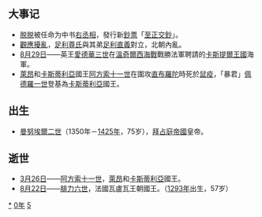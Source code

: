 {{yearTOC|1350|元'''[[至正|至正]]十年'''；越南'''[[紹豐|紹豐]]十年'''；日本南朝'''[[正平_(後村上天皇)|正平]]五年'''，北朝'''[[貞和|貞和]]六年'''，'''[[觀應|觀應]]元年'''}}
== 大事记 ==
*[[脱脱|脱脱]]被任命为中书[[右丞相|右丞相]]，發行新[[鈔票|鈔票]]「[[钞_(元朝)|至正交鈔]]」。
*[[觀應擾亂|觀應擾亂]]，[[足利尊氏|足利尊氏]]與其弟[[足利直義|足利直義]]對立，北朝內亂。
*[[8月29日|8月29日]]——英王[[爱德华三世_(英格兰)|愛德華三世]]在[[溫奇爾西海戰|溫奇爾西海戰]]戰勝法軍聘請的[[卡斯蒂利亚王国|卡斯提爾王國]]海軍。
*[[萊昂|萊昂]]和[[卡斯蒂利亞|卡斯蒂利亞]]國王[[阿方索十一世_(卡斯蒂利亞)|阿方索十一世]]在圍攻[[直布羅陀|直布羅陀]]時死於[[鼠疫|鼠疫]]，「暴君」[[佩德羅一世_(卡斯蒂利亞)|佩德羅一世]]登基為[[卡斯蒂利亞|卡斯蒂利亞]]國王。

== 出生 ==
* [[曼努埃爾二世_(拜占庭)|曼努埃爾二世]]（1350年－[[1425年|1425年]]，75岁），[[拜占庭帝国|拜占庭帝國]]皇帝。

== 逝世 ==
{{Wikisource year mention}}
*[[3月26日|3月26日]]——[[阿方索十一世_(卡斯蒂利亞)|阿方索十一世]]，[[萊昂|萊昂]]和[[卡斯蒂利亞|卡斯蒂利亞]]國王。
*[[8月22日|8月22日]]——[[腓力六世_(法蘭西)|腓力六世]]，法國瓦盧瓦王朝國王。（[[1293年|1293年]]出生，57岁）

[[Category:1350年|*]]
[[Category:1350年代|0年]]
[[Category:14世纪各年|5]]
